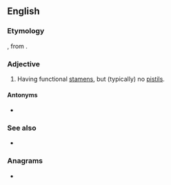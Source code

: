 ==English==

===Etymology===
{{etyl|la|en}} {{lena}} {{m|la|staminatus||consisting of threads}}, from {{m|la|stamen||thread}}.

===Adjective===
{{en-adj}}

# {{lb|en|botany}} Having functional [[stamen]]s, but (typically) no [[pistil]]s.

====Antonyms====
* {{l|en|pistillate}}

===See also===
* {{l|en|carpellate}}

===Anagrams===
* {{anagrams|en|animatest}}